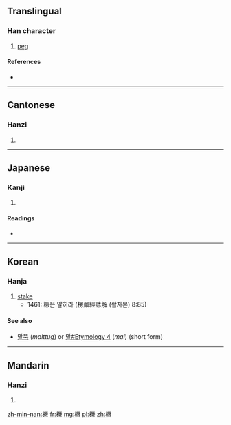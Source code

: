 ==Translingual==

===Han character===
{{Han char|rn=75|rad=木|as=12|sn=16|four=4198<sub>2</sub>|canj=木一廿人 (DMTO)}}

# [[peg]]

====References====
* {{Han ref|kx=0554.030|dkj=15556|dj=0942.150|hdz=21290.020|uh=6A5B|ud=27227|bh=E9C8|bd=59848}}

----

==Cantonese==

===Hanzi===
{{yue-hanzi|jyut=|y=kyut3}}

# {{defn|lang=yue|sort=木12}}

----

==Japanese==

===Kanji===
{{ja-kanji|grade=|rs=木12}}

# {{defn|lang=ja|sort=木12}}

====Readings====
* {{ja-readings|on=[[けつ]] (ketsu), [[かち]] (kachi), [[けい]] (kei), [[け]] (ke)|kun=[[くい]] (kui)}}

----

==Korean==

===Hanja===
{{ko-hanja|hangeul=[[궐]]|eumhun=|rv=gwol|mr=|y=}}

# [[stake]]
#* 1461: 橛은 말히라 (楞嚴經諺解 (활자본) 8:85)

====See also====
* [[말뚝]] (''malttug'') or [[말#Etymology 4]] (''mal'') (short form) 

----

==Mandarin==

===Hanzi===
{{cmn-hanzi|pin=[[jué]] ([[jue2]])|wg=chüeh<sup>2</sup>}}

# {{defn|lang=cmn|sort=木12}}

[[zh-min-nan:橛]]
[[fr:橛]]
[[mg:橛]]
[[pl:橛]]
[[zh:橛]]